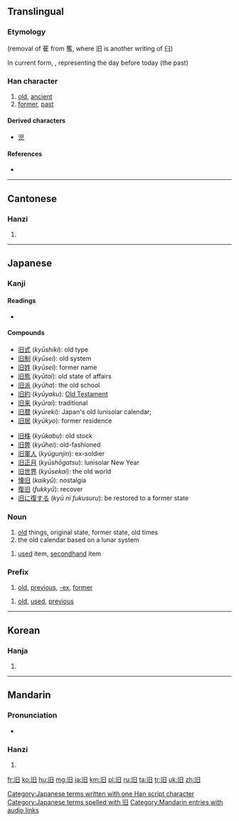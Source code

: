 {{also|舊|伯}}

==Translingual==
{{Hani-forms|旧|[[舊]]}}
===Etymology===
{{Han simp|舊}} (removal of 萑 from 𦾔, where 旧 is another writing of 臼)

In current form, {{Han compound|丨|t1=one|日|t2=day}}, representing the day before today (the past)

===Han character===
{{Han char|rn=72|rad=日|as=01|sn=5|four=|canj=中日 (LA)|ids=⿰[[丨]][[日]]}}

# [[old]], [[ancient]]
# [[former]], [[past]]

====Derived characters====
* [[児]]

====References====
* {{Han ref|kx=0489.051|dkj=13737|dj=0850.040|hdz=21483.020|uh=65E7|ud=26087}}

----

==Cantonese==

===Hanzi===
{{yue-hanzi|jyut=[[gau6]]|y=gau6|tra=舊}}

# {{defn|lang=yue|sort=日01}}

----

==Japanese==

===Kanji===
{{ja-kanji|grade=5|rs=日01}}

====Readings====
* {{ja-readings|on=[[きゅう]] (''kyū'')|kun=[[ふるい]] ([[旧い]], ''furui''), [[もと]] (''moto'')}}

====Compounds====
{{top2}}
* [[旧式]] (''kyūshiki''): old type
* [[旧制]] (''kyūsei''): old system
* [[旧姓]] (''kyūsei''): former name
* [[旧態]] (''kyūtai''): old state of affairs
* [[旧派]] (''kyūha''): the old school
* [[旧約]] (''kyūyaku''): [[Old Testament]]
* [[旧来]] (''kyūrai''): traditional
* [[旧暦]] (''kyūreki''): Japan's old lunisolar calendar;
* [[旧居]] (''kyūkyo''): former residence
{{mid2}}
* [[旧株]] (''kyūkabu''): old stock
* [[旧弊]] (''kyūhei''): old-fashioned
* [[旧軍人]] (''kyūgunjin''): ex-soldier
* [[旧正月]] (''kyūshōgatsu''): lunisolar New Year
* [[旧世界]] (''kyūsekai''): the old world
* [[懐旧]] (''kaikyū''): nostalgia
* [[復旧]] (''fukkyū''): recover
* [[旧に復する]] (''kyū ni fukusuru''): be restored to a former state
{{bottom}}

===Noun===
{{ja-noun|k|hira=きゅう|rom=kyū}}

# [[old]] things, original state, former state, old times
# the old calendar based on a lunar system
{{ja-noun|k|hira=ふる|rom=furu}}
# [[used]] item, [[secondhand]] item

===Prefix===
{{ja-pos|k|prefix|hira=きゅう|rom=kyū-}}
# [[old]], [[previous]], [[-ex]], [[former]]

{{ja-pos|k|prefix|hira=ふる|rom=furu-}}
# [[old]], [[used]], [[previous]]

[[Category:Japanese terms written with one Han script character]]
[[Category:Japanese terms spelled with 旧]]
----

==Korean==

===Hanja===
{{ko-hanja|hangeul=구|eumhun=|rv=gu|mr=ku|y=kwu}}

# {{defn|lang=ko|sort=日01}}

----

==Mandarin==

===Pronunciation===
* {{audio|zh-jiù.ogg|audio}}

===Hanzi===
{{cmn-hanzi|tra=舊|pin=[[jiù]] ([[jiu4]])|wg=[[chiu4|chiu<sup>4</sup>]]}}

# {{defn|lang=cmn|sort=日01}}

[[Category:Mandarin entries with audio links]]

[[fr:旧]]
[[ko:旧]]
[[hu:旧]]
[[mg:旧]]
[[ja:旧]]
[[km:旧]]
[[pl:旧]]
[[ru:旧]]
[[ta:旧]]
[[tr:旧]]
[[uk:旧]]
[[zh:旧]]